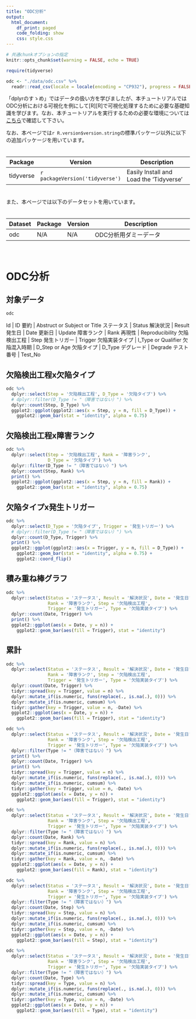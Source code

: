 ---
title: "ODC分析"
output:
  html_document:
    df_print: paged
    code_folding: show
    css: style.css
---

```{r setup, include=FALSE}
# 共通chunkオプションの指定
knitr::opts_chunk$set(warning = FALSE, echo = TRUE)

require(tidyverse)

odc <- "./data/odc.csv" %>% 
  readr::read_csv(locale = locale(encoding = "CP932"), progress = FALSE)
```

「dplyrのすゝめ」ではデータの扱い方を学びましたが、本チュートリアルではODC分析における可視化を例にして[R][R]で可視化処理するために必要な基礎知識を学びます。なお、本チュートリアルを実行するための必要な環境については[こちら](https://k-metrics.github.io/cabinet/program/basics/#チュートリアル資料について)で確認して下さい。

なお、本ページでは`r R.version$version.string`の標準パッケージ以外に以下の追加パッケージを用いています。  
　  

Package   | Version |Description
----------|---------|----------------------------------------------------------
tidyverse | `r packageVersion('tidyverse')` | Easily Install and Load the ‘Tidyverse’

　  
また、本ページでは以下のデータセットを用いています。  
　  

Dataset   | Package  | Version | Description
----------|----------|---------|----------------------------------------------
odc       | N/A      | N/A     | ODC分析用ダミーデータ

　  

# ODC分析

## 対象データ
```{r}
odc
```

Id             | ID
要約           | Abstruct or Subject or Title
ステータス     | Status
解決状況       | Result
発生日         | Date
更新日         | Update
障害ランク     | Rank
再現性         | Reproducibility
欠陥検出工程   | Step
発生トリガー   | Trigger
欠陥実装タイプ | I_Type or Qualifier
欠陥混入時期   | D_Step or Age
欠陥タイプ     | D_Type
デグレード     | Degrade
テスト番号     | Test_No

## 欠陥検出工程x欠陥タイプ
```{r}
odc %>% 
  dplyr::select(Step = '欠陥検出工程', D_Type = '欠陥タイプ') %>% 
  # dplyr::filter(D_Type != "（障害ではない）") %>% 
  dplyr::count(Step, D_Type) %>% 
  ggplot2::ggplot(ggplot2::aes(x = Step, y = n, fill = D_Type)) +
    ggplot2::geom_bar(stat = "identity", alpha = 0.75)
```


## 欠陥検出工程x障害ランク
```{r}
odc %>% 
  dplyr::select(Step = '欠陥検出工程', Rank = '障害ランク',
                D_Type = '欠陥タイプ') %>% 
  dplyr::filter(D_Type != "（障害ではない）") %>%
  dplyr::count(Step, Rank) %>% 
  print() %>% 
  ggplot2::ggplot(ggplot2::aes(x = Step, y = n, fill = Rank)) +
    ggplot2::geom_bar(stat = "identity", alpha = 0.75)
```


## 欠陥タイプx発生トリガー
```{r}
odc %>% 
  dplyr::select(D_Type = '欠陥タイプ', Trigger = '発生トリガー') %>% 
  # dplyr::filter(D_Type != "（障害ではない）") %>% 
  dplyr::count(D_Type, Trigger) %>% 
  print() %>% 
  ggplot2::ggplot(ggplot2::aes(x = Trigger, y = n, fill = D_Type)) +
    ggplot2::geom_bar(stat = "identity", alpha = 0.75) +
    ggplot2::coord_flip()
```


## 積み重ね棒グラフ

```{r, eval=FALSE}
odc %>% 
  dplyr::select(Status = 'ステータス', Result = '解決状況', Date = '発生日',
                Rank = '障害ランク', Step = '欠陥検出工程',
                Trigger = '発生トリガー', Type = '欠陥実装タイプ') %>% 
  dplyr::count(Date, Trigger) %>% 
  print() %>% 
  ggplot2::ggplot(aes(x = Date, y = n)) + 
    ggplot2::geom_bar(aes(fill = Trigger), stat = "identity")
```

## 累計

```{r, eval=FALSE}
odc %>% 
  dplyr::select(Status = 'ステータス', Result = '解決状況', Date = '発生日',
                Rank = '障害ランク', Step = '欠陥検出工程',
                Trigger = '発生トリガー', Type = '欠陥実装タイプ') %>% 
  dplyr::count(Date, Trigger) %>% 
  tidyr::spread(key = Trigger, value = n) %>% 
  dplyr::mutate_if(is.numeric, funs(replace(., is.na(.), 0))) %>% 
  dplyr::mutate_if(is.numeric, cumsum) %>%
  tidyr::gather(key = Trigger, value = n, -Date) %>% 
  ggplot2::ggplot(aes(x = Date, y = n)) + 
    ggplot2::geom_bar(aes(fill = Trigger), stat = "identity")
```


```{r, eval=FALSE}
odc %>% 
  dplyr::select(Status = 'ステータス', Result = '解決状況', Date = '発生日',
                Rank = '障害ランク', Step = '欠陥検出工程',
                Trigger = '発生トリガー', Type = '欠陥実装タイプ') %>% 
  dplyr::filter(Type != "（障害ではない）") %>% 
  print() %>% 
  dplyr::count(Date, Trigger) %>% 
  print() %>% 
  tidyr::spread(key = Trigger, value = n) %>% 
  dplyr::mutate_if(is.numeric, funs(replace(., is.na(.), 0))) %>% 
  dplyr::mutate_if(is.numeric, cumsum) %>%
  tidyr::gather(key = Trigger, value = n, -Date) %>% 
  ggplot2::ggplot(aes(x = Date, y = n)) + 
    ggplot2::geom_bar(aes(fill = Trigger), stat = "identity")
```

```{r, eval=FALSE}
odc %>% 
  dplyr::select(Status = 'ステータス', Result = '解決状況', Date = '発生日',
                Rank = '障害ランク', Step = '欠陥検出工程',
                Trigger = '発生トリガー', Type = '欠陥実装タイプ') %>% 
  dplyr::filter(Type != "（障害ではない）") %>% 
  dplyr::count(Date, Rank) %>% 
  tidyr::spread(key = Rank, value = n) %>% 
  dplyr::mutate_if(is.numeric, funs(replace(., is.na(.), 0))) %>% 
  dplyr::mutate_if(is.numeric, cumsum) %>%
  tidyr::gather(key = Rank, value = n, -Date) %>% 
  ggplot2::ggplot(aes(x = Date, y = n)) + 
    ggplot2::geom_bar(aes(fill = Rank), stat = "identity")
```

```{r, eval=FALSE}
odc %>% 
  dplyr::select(Status = 'ステータス', Result = '解決状況', Date = '発生日',
                Rank = '障害ランク', Step = '欠陥検出工程',
                Trigger = '発生トリガー', Type = '欠陥実装タイプ') %>% 
  dplyr::filter(Type != "（障害ではない）") %>% 
  dplyr::count(Date, Step) %>% 
  tidyr::spread(key = Step, value = n) %>% 
  dplyr::mutate_if(is.numeric, funs(replace(., is.na(.), 0))) %>% 
  dplyr::mutate_if(is.numeric, cumsum) %>%
  tidyr::gather(key = Step, value = n, -Date) %>% 
  ggplot2::ggplot(aes(x = Date, y = n)) + 
    ggplot2::geom_bar(aes(fill = Step), stat = "identity")
```


```{r, eval=FALSE}
odc %>% 
  dplyr::select(Status = 'ステータス', Result = '解決状況', Date = '発生日',
                Rank = '障害ランク', Step = '欠陥検出工程',
                Trigger = '発生トリガー', Type = '欠陥実装タイプ') %>% 
  dplyr::filter(Type != "（障害ではない）") %>% 
  dplyr::count(Date, Type) %>% 
  tidyr::spread(key = Type, value = n) %>% 
  dplyr::mutate_if(is.numeric, funs(replace(., is.na(.), 0))) %>% 
  dplyr::mutate_if(is.numeric, cumsum) %>%
  tidyr::gather(key = Type, value = n, -Date) %>% 
  ggplot2::ggplot(aes(x = Date, y = n)) + 
    ggplot2::geom_bar(aes(fill = Type), stat = "identity")
```


